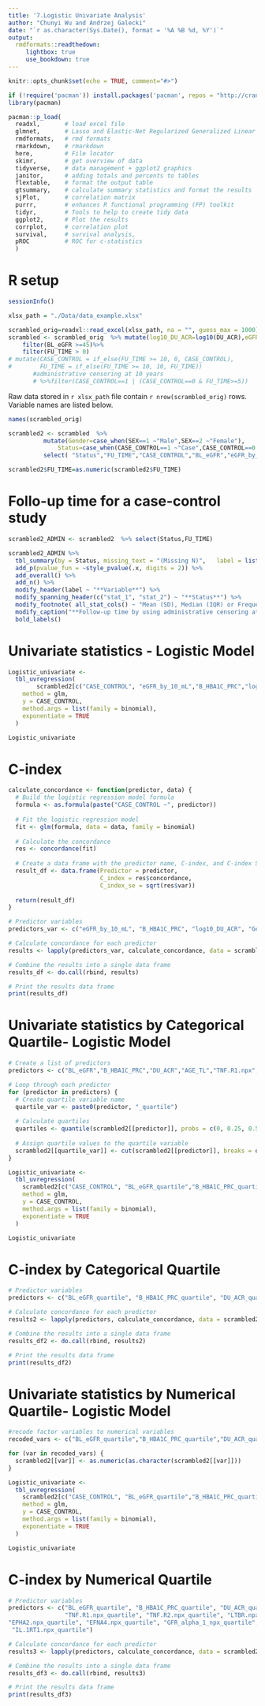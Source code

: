 ```yaml
---
title: '7.Logistic Univariate Analysis'
author: "Chunyi Wu and Andrzej Galecki"
date: "`r as.character(Sys.Date(), format = '%A %B %d, %Y')`"
output:
  rmdformats::readthedown:
     lightbox: true
     use_bookdown: true
---
```



```r
knitr::opts_chunk$set(echo = TRUE, comment="#>")
```


```r
if (!require('pacman')) install.packages('pacman', repos = "http://cran.us.r-project.org")
library(pacman)

pacman::p_load(
  readxl,       # load excel file
  glmnet,       # Lasso and Elastic-Net Regularized Generalized Linear Models
  rmdformats,   # rmd formats
  rmarkdown,    # rmarkdown
  here,         # File locator
  skimr,        # get overview of data
  tidyverse,    # data management + ggplot2 graphics 
  janitor,      # adding totals and percents to tables
  flextable,    # format the output table
  gtsummary,    # calculate summary statistics and format the results
  sjPlot,       # correlation matrix
  purrr,        # enhances R functional programming (FP) toolkit 
  tidyr,        # Tools to help to create tidy data
  ggplot2,      # Plot the results
  corrplot,     # correlation plot
  survival,     # survival analysis,    
  pROC          # ROC for c-statistics
  )
```

# R setup

```r
sessionInfo()
```


```r
xlsx_path = "./Data/data_example.xlsx"

scrambled_orig=readxl::read_excel(xlsx_path, na = "", guess_max = 1000)
scrambled <- scrambled_orig  %>% mutate(log10_DU_ACR=log10(DU_ACR),eGFR_by_10_mL=BL_eGFR/10) %>%
    filter(BL_eGFR >=45)%>%
    filter(FU_TIME > 0)
# mutate(CASE_CONTROL = if_else(FU_TIME >= 10, 0, CASE_CONTROL),
#        FU_TIME = if_else(FU_TIME >= 10, 10, FU_TIME))
       #administrative censoring at 10 years
       # %>%filter(CASE_CONTROL==1 | (CASE_CONTROL==0 & FU_TIME>=5))
```
Raw data stored in `r xlsx_path` file contain `r nrow(scrambled_orig)` rows.  
Variable names are listed below.

```r
names(scrambled_orig)
```


```r
scrambled2 <- scrambled  %>% 
          mutate(Gender=case_when(SEX==1 ~"Male",SEX==2 ~"Female"),
              Status=case_when(CASE_CONTROL==1 ~"Case",CASE_CONTROL==0 ~"Control"))%>%                    
          select( "Status","FU_TIME","CASE_CONTROL","BL_eGFR","eGFR_by_10_mL","B_HBA1C_PRC","log10_DU_ACR","DU_ACR","Gender","AGE_TL","TNF.R1.npx","TNF.R2.npx","LTBR.npx","TNFRSF4.npx","TNFRSF6B.npx","CD27.npx","TNFRSF10A.npx","RELT.npx","EDA2R.npx","WFDC2.npx", "PI3_npx","CD160.npx","EPHA2.npx","EFNA4.npx","GFR_alpha_1_npx","DLL1.npx","LAYN.npx","SYND1.npx","KIM1.npx","PVRL4.npx","IL.1RT1.npx" )      

scrambled2$FU_TIME=as.numeric(scrambled2$FU_TIME)
```


# Follo-up time for a case-control study
```r

scrambled2_ADMIN <- scrambled2  %>% select(Status,FU_TIME)

scrambled2_ADMIN %>%
  tbl_summary(by = Status, missing_text = "(Missing N)",   label = list(FU_TIME ~ "Follow-up Time (year)"), type = all_continuous() ~ "continuous2", statistic = list(all_continuous() ~ c("{mean}, {sd}","{median} ({p25}, {p75})", "{min}, {max}"),all_categorical() ~ "{n} ({p}%)"))  %>%
  add_p(pvalue_fun = ~style_pvalue(.x, digits = 2)) %>%
  add_overall() %>%
  add_n() %>%
  modify_header(label ~ "**Variable**") %>%
  modify_spanning_header(c("stat_1", "stat_2") ~ "**Status**") %>%
  modify_footnote( all_stat_cols() ~ "Mean (SD), Median (IQR) or Frequency (%)")%>%
  modify_caption("**Follow-up time by using administrative censoring at 10 years**") %>%
  bold_labels()
```

# Univariate statistics - Logistic Model
```r

Logistic_univariate <-
  tbl_uvregression(
        scrambled2[c("CASE_CONTROL", "eGFR_by_10_mL","B_HBA1C_PRC","log10_DU_ACR","Gender","AGE_TL","TNF.R1.npx","TNF.R2.npx","LTBR.npx","TNFRSF4.npx","TNFRSF6B.npx","CD27.npx","TNFRSF10A.npx","RELT.npx","EDA2R.npx","WFDC2.npx", "PI3_npx","CD160.npx","EPHA2.npx","EFNA4.npx","GFR_alpha_1_npx","DLL1.npx","LAYN.npx","SYND1.npx","KIM1.npx","PVRL4.npx","IL.1RT1.npx")],
    method = glm,
    y = CASE_CONTROL,
    method.args = list(family = binomial),
    exponentiate = TRUE
  )

Logistic_univariate


```

# C-index
```r

calculate_concordance <- function(predictor, data) {
  # Build the logistic regression model formula
  formula <- as.formula(paste("CASE_CONTROL ~", predictor))
  
  # Fit the logistic regression model
  fit <- glm(formula, data = data, family = binomial)
  
  # Calculate the concordance
  res <- concordance(fit)
  
  # Create a data frame with the predictor name, C-index, and C-index SE
  result_df <- data.frame(Predictor = predictor,
                          C_index = res$concordance,
                          C_index_se = sqrt(res$var))
  
  return(result_df)
}

# Predictor variables
predictors_var <- c("eGFR_by_10_mL", "B_HBA1C_PRC", "log10_DU_ACR", "Gender", "AGE_TL", "TNF.R1.npx", "TNF.R2.npx", "LTBR.npx", "TNFRSF4.npx", "TNFRSF6B.npx", "CD27.npx", "TNFRSF10A.npx", "RELT.npx", "EDA2R.npx", "WFDC2.npx", "PI3_npx", "CD160.npx", "EPHA2.npx", "EFNA4.npx", "GFR_alpha_1_npx", "DLL1.npx", "LAYN.npx", "SYND1.npx", "KIM1.npx", "PVRL4.npx", "IL.1RT1.npx")

# Calculate concordance for each predictor
results <- lapply(predictors_var, calculate_concordance, data = scrambled2)

# Combine the results into a single data frame
results_df <- do.call(rbind, results)

# Print the results data frame
print(results_df)

```

# Univariate statistics by Categorical Quartile- Logistic Model
```r

# Create a list of predictors
predictors <- c("BL_eGFR","B_HBA1C_PRC","DU_ACR","AGE_TL","TNF.R1.npx","TNF.R2.npx","LTBR.npx","TNFRSF4.npx","TNFRSF6B.npx","CD27.npx","TNFRSF10A.npx","RELT.npx","EDA2R.npx","WFDC2.npx", "PI3_npx","CD160.npx","EPHA2.npx","EFNA4.npx","GFR_alpha_1_npx","DLL1.npx","LAYN.npx","SYND1.npx","KIM1.npx","PVRL4.npx","IL.1RT1.npx")

# Loop through each predictor
for (predictor in predictors) {
  # Create quartile variable name
  quartile_var <- paste0(predictor, "_quartile")
  
  # Calculate quartiles
  quartiles <- quantile(scrambled2[[predictor]], probs = c(0, 0.25, 0.5, 0.75, 1), na.rm = TRUE)
  
  # Assign quartile values to the quartile variable
  scrambled2[[quartile_var]] <- cut(scrambled2[[predictor]], breaks = quartiles, include.lowest = TRUE, labels = c(1, 2, 3, 4))
}

Logistic_univariate <-
  tbl_uvregression(
    scrambled2[c("CASE_CONTROL", "BL_eGFR_quartile","B_HBA1C_PRC_quartile","DU_ACR_quartile","AGE_TL_quartile","TNF.R1.npx_quartile","TNF.R2.npx_quartile","LTBR.npx_quartile","TNFRSF4.npx_quartile","TNFRSF6B.npx_quartile","CD27.npx_quartile","TNFRSF10A.npx_quartile","RELT.npx_quartile","EDA2R.npx_quartile","WFDC2.npx_quartile", "PI3_npx_quartile","CD160.npx_quartile","EPHA2.npx_quartile","EFNA4.npx_quartile","GFR_alpha_1_npx_quartile","DLL1.npx_quartile","LAYN.npx_quartile","SYND1.npx_quartile","KIM1.npx_quartile","PVRL4.npx_quartile","IL.1RT1.npx_quartile")],
    method = glm,
    y = CASE_CONTROL,
    method.args = list(family = binomial),
    exponentiate = TRUE
  )

Logistic_univariate

```


# C-index by Categorical Quartile
```r

# Predictor variables
predictors <- c("BL_eGFR_quartile", "B_HBA1C_PRC_quartile", "DU_ACR_quartile", "AGE_TL_quartile","TNF.R1.npx_quartile", "TNF.R2.npx_quartile", "LTBR.npx_quartile","TNFRSF4.npx_quartile","TNFRSF6B.npx_quartile", "CD27.npx_quartile", "TNFRSF10A.npx_quartile","RELT.npx_quartile","EDA2R.npx_quartile", "WFDC2.npx_quartile", "PI3_npx_quartile", "CD160.npx_quartile","EPHA2.npx_quartile", "EFNA4.npx_quartile", "GFR_alpha_1_npx_quartile", "DLL1.npx_quartile","LAYN.npx_quartile", "SYND1.npx_quartile", "KIM1.npx_quartile", "PVRL4.npx_quartile","IL.1RT1.npx_quartile")

# Calculate concordance for each predictor
results2 <- lapply(predictors, calculate_concordance, data = scrambled2)

# Combine the results into a single data frame
results_df2 <- do.call(rbind, results2)

# Print the results data frame
print(results_df2)
```


# Univariate statistics by Numerical Quartile- Logistic Model
```r

#recode factor variables to numerical variables
recoded_vars <- c("BL_eGFR_quartile","B_HBA1C_PRC_quartile","DU_ACR_quartile","AGE_TL_quartile","TNF.R1.npx_quartile","TNF.R2.npx_quartile","LTBR.npx_quartile","TNFRSF4.npx_quartile","TNFRSF6B.npx_quartile","CD27.npx_quartile","TNFRSF10A.npx_quartile","RELT.npx_quartile","EDA2R.npx_quartile","WFDC2.npx_quartile", "PI3_npx_quartile","CD160.npx_quartile","EPHA2.npx_quartile","EFNA4.npx_quartile","GFR_alpha_1_npx_quartile","DLL1.npx_quartile","LAYN.npx_quartile","SYND1.npx_quartile","KIM1.npx_quartile","PVRL4.npx_quartile","IL.1RT1.npx_quartile")

for (var in recoded_vars) {
  scrambled2[[var]] <- as.numeric(as.character(scrambled2[[var]]))
}

Logistic_univariate <-
  tbl_uvregression(
    scrambled2[c("CASE_CONTROL", "BL_eGFR_quartile","B_HBA1C_PRC_quartile","DU_ACR_quartile","AGE_TL_quartile","TNF.R1.npx_quartile","TNF.R2.npx_quartile","LTBR.npx_quartile","TNFRSF4.npx_quartile","TNFRSF6B.npx_quartile","CD27.npx_quartile","TNFRSF10A.npx_quartile","RELT.npx_quartile","EDA2R.npx_quartile","WFDC2.npx_quartile", "PI3_npx_quartile","CD160.npx_quartile","EPHA2.npx_quartile","EFNA4.npx_quartile","GFR_alpha_1_npx_quartile","DLL1.npx_quartile","LAYN.npx_quartile","SYND1.npx_quartile","KIM1.npx_quartile","PVRL4.npx_quartile","IL.1RT1.npx_quartile")],
    method = glm,
    y = CASE_CONTROL,
    method.args = list(family = binomial),
    exponentiate = TRUE
  )

Logistic_univariate

```


# C-index by Numerical Quartile
```r

# Predictor variables
predictors <- c("BL_eGFR_quartile", "B_HBA1C_PRC_quartile", "DU_ACR_quartile", "AGE_TL_quartile",
                "TNF.R1.npx_quartile", "TNF.R2.npx_quartile", "LTBR.npx_quartile", "TNFRSF4.npx_quartile","TNFRSF6B.npx_quartile", "CD27.npx_quartile", "TNFRSF10A.npx_quartile", "RELT.npx_quartile","EDA2R.npx_quartile", "WFDC2.npx_quartile", "PI3_npx_quartile", "CD160.npx_quartile",
"EPHA2.npx_quartile", "EFNA4.npx_quartile", "GFR_alpha_1_npx_quartile", "DLL1.npx_quartile","LAYN.npx_quartile", "SYND1.npx_quartile", "KIM1.npx_quartile", "PVRL4.npx_quartile",
 "IL.1RT1.npx_quartile")

# Calculate concordance for each predictor
results3 <- lapply(predictors, calculate_concordance, data = scrambled2)

# Combine the results into a single data frame
results_df3 <- do.call(rbind, results3)

# Print the results data frame
print(results_df3)
```